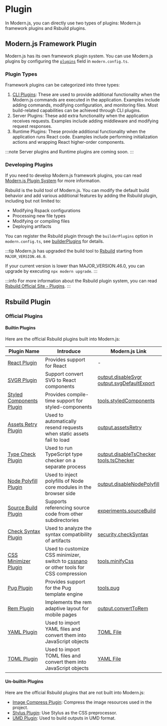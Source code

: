 # Plugin

In Modern.js, you can directly use two types of plugins: Modern.js framework plugins and Rsbuild plugins.

## Modern.js Framework Plugin

Modern.js has its own framework plugin system. You can use Modern.js plugins by configuring the [`plugins`](/configure/app/plugins) field in `modern.config.ts`.

### Plugin Types

Framework plugins can be categorized into three types:

1. [CLI Plugins](/plugin/cli-plugins): These are used to provide additional functionality when the Modern.js commands are executed in the application. Examples include adding commands, modifying configuration, and monitoring files. Most build-related capabilities can be achieved through CLI plugins.
2. Server Plugins: These add extra functionality when the application receives requests. Examples include adding middleware and modifying request responses.
3. Runtime Plugins: These provide additional functionality when the application runs React code. Examples include performing initialization actions and wrapping React higher-order components.

:::note
Server plugins and Runtime plugins are coming soon.
:::

### Developing Plugins

If you need to develop Modern.js framework plugins, you can read [Modern.js Plugin System](/plugin/plugin-system/introduction) for more information.

Rsbuild is the build tool of Modern.js. You can modify the default build behavior and add various additional features by adding the Rsbuild plugin, including but not limited to:

- Modifying Rspack configurations
- Processing new file types
- Modifying or compiling files
- Deploying artifacts

You can register the Rsbuild plugin through the `builderPlugins` option in `modern.config.ts`, see [builderPlugins](/configure/app/builder-plugins) for details.

:::tip
Modern.js has upgraded the build tool to [Rsbuild](https://rsbuild.dev/) starting from `MAJOR_VERSION.46.0`.

If your current version is lower than MAJOR_VERSION.46.0, you can upgrade by executing `npx modern upgrade`.
:::

:::info
For more information about the Rsbuild plugin system, you can read [Rsbuild Official Site - Plugins](https://rsbuild.dev/plugins/list/index).
:::

## Rsbuild Plugin

### Official Plugins

#### Builtin Plugins

Here are the official Rsbuild plugins built into Modern.js:

| Plugin Name                                                                                    | Introduce                                                                                                    | Modern.js Link                                                                                                                        |
| ---------------------------------------------------------------------------------------------- | ------------------------------------------------------------------------------------------------------------ | ------------------------------------------------------------------------------------------------------------------------------------- |
| [React Plugin](https://rsbuild.dev/plugins/list/plugin-react)                                  | Provides support for React                                                                                   | -                                                                                                                                     |
| [SVGR Plugin](https://rsbuild.dev/plugins/list/plugin-svgr)                                    | Support convert SVG to React components                                                                      | [output.disableSvgr](/configure/app/output/disable-svgr)<br />[output.svgDefaultExport](/configure/app/output/svg-default-export)     |
| [Styled Components Plugin](https://github.com/rspack-contrib/rsbuild-plugin-styled-components) | Provides compile-time support for styled-components                                                          | [tools.styledComponents](/configure/app/tools/styled-components.html)                                                                 |
| [Assets Retry Plugin](https://rsbuild.dev/plugins/list/plugin-assets-retry)                    | Used to automatically resend requests when static assets fail to load                                        | [output.assetsRetry](/configure/app/output/assets-retry.html)                                                                         |
| [Type Check Plugin](https://github.com/rspack-contrib/rsbuild-plugin-type-check)                        | Used to run TypeScript type checker on a separate process                                                    | [output.disableTsChecker](/configure/app/output/disable-ts-checker.html)<br />[tools.tsChecker](/configure/app/tools/ts-checker.html) |
| [Node Polyfill Plugin](https://github.com/rspack-contrib/rsbuild-plugin-node-polyfill)         | Used to inject polyfills of Node core modules in the browser side                                            | [output.disableNodePolyfill](/configure/app/output/disable-node-polyfill.html)                                                        |
| [Source Build Plugin](https://github.com/rspack-contrib/rsbuild-plugin-source-build)           | Supports referencing source code from other subdirectories                                                   | [experiments.sourceBuild](/configure/app/experiments/source-build.html)                                                               |
| [Check Syntax Plugin](https://github.com/rspack-contrib/rsbuild-plugin-check-syntax)           | Used to analyze the syntax compatibility of artifacts                                                        | [security.checkSyntax](/configure/app/security/check-syntax.html)                                                                     |
| [CSS Minimizer Plugin](https://github.com/rspack-contrib/rsbuild-plugin-css-minimizer)         | Used to customize CSS minimizer, switch to [cssnano](https://cssnano.co/) or other tools for CSS compression | [tools.minifyCss](/configure/app/tools/minify-css.html)                                                                               |
| [Pug Plugin](https://github.com/rspack-contrib/rsbuild-plugin-pug)                             | Provides support for the Pug template engine                                                                 | [tools.pug](/configure/app/tools/pug.html)                                                                                            |
| [Rem Plugin](https://github.com/rspack-contrib/rsbuild-plugin-rem)                                      | Implements the rem adaptive layout for mobile pages                                                          | [output.convertToRem](/configure/app/output/convert-to-rem.html)                                                                      |
| [YAML Plugin](https://github.com/rspack-contrib/rsbuild-plugin-yaml)                           | Used to import YAML files and convert them into JavaScript objects                                           | [TOML File](/guides/basic-features/static-assets/json-files.html#toml-file)                                                                         |
| [TOML Plugin](https://github.com/rspack-contrib/rsbuild-plugin-toml)                           | Used to import TOML files and convert them into JavaScript objects                                           | [YAML File](/guides/basic-features/static-assets/json-files.html#yaml-file)                                                                         |

#### Un-builtin Plugins

Here are the official Rsbuild plugins that are not built into Modern.js:

- [Image Compress Plugin](https://github.com/rspack-contrib/rsbuild-plugin-image-compress): Compress the image resources used in the project.
- [Stylus Plugin](https://rsbuild.dev/plugins/list/plugin-stylus): Use Stylus as the CSS preprocessor.
- [UMD Plugin](https://github.com/rspack-contrib/rsbuild-plugin-umd): Used to build outputs in UMD format.


<OtherPlugins />
